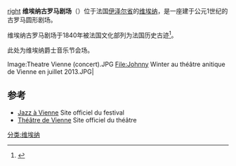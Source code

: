 [[image:Vue-générale.JPG|right]]
'''维埃纳古罗马剧场'''（{{lang-fr|Théâtre antique de Vienne}}）位于法国[[伊泽尔省|伊泽尔省]]的[[维埃纳|维埃纳]]，是一座建于公元1世纪的古罗马圆形剧场。

维埃纳古罗马剧场于1840年被法国文化部列为法国历史古迹<ref>{{Base Mérimée|PA00117349}}</ref>。

此处为维埃纳爵士音乐节会场。
<gallery>
Image:Theatre Vienne (concert).JPG
File:Johnny Winter au théâtre anitique de Vienne en juillet 2013.JPG|
</gallery>

== 参考 ==
<references/>
* [http://www.jazzavienne.com/ Jazz à Vienne] Site officiel du festival
* [http://www.theatredevienne.com/ Théâtre de Vienne] Site officiel du théâtre

{{coord|display=title}}
[[分类:维埃纳|分类:维埃纳]]